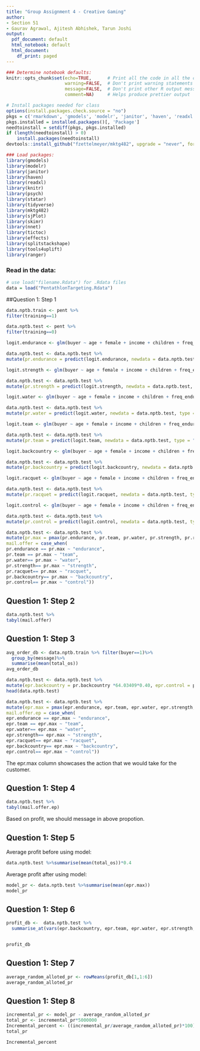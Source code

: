 ```yaml
---
title: "Group Assignment 4 - Creative Gaming"
author:
- Section 51
- Gaurav Agrawal, Ajitesh Abhishek, Tarun Joshi
output:
  pdf_document: default
  html_notebook: default
  html_document:
    df_print: paged
---
```


```r
### Determine notebook defaults:
knitr::opts_chunk$set(echo=TRUE,      # Print all the code in all the chunks
                      warning=FALSE,  # Don't print warning statements
                      message=FALSE,  # Don't print other R output messages
                      comment=NA)     # Helps produce prettier output
```

```r
# Install packages needed for class
options(install.packages.check.source = "no")
pkgs = c('rmarkdown', 'gmodels', 'modelr', 'janitor', 'haven', 'readxl', 'knitr', 'psych', 'statar', 'tidyverse', 'devtools', 'lfe', 'Matrix')
pkgs.installed = installed.packages()[, 'Package']
needtoinstall = setdiff(pkgs, pkgs.installed)
if (length(needtoinstall) > 0)
    install.packages(needtoinstall)
devtools::install_github("fzettelmeyer/mktg482", upgrade = "never", force = TRUE)

```

```r
### Load packages:
library(gmodels)
library(modelr)
library(janitor)
library(haven)
library(readxl)
library(knitr)
library(psych)
library(statar)
library(tidyverse)
library(mktg482)
library(sjPlot)
library(skimr) 
library(nnet)
library(tictoc)
library(effects)
library(splitstackshape)
library(tools4uplift)
library(ranger)
```

### Read in the data:
```r
# use load("filename.Rdata") for .Rdata files
data = load("PentathlonTargeting.Rdata")
```

##Question 1: Step 1
```r
data.nptb.train <- pent %>%
filter(training==1)
```

```r
data.nptb.test <- pent %>%
filter(training==0)
```


```r
logit.endurance <- glm(buyer ~ age + female + income + children + freq_endurance + freq_strength + freq_water + freq_team + freq_backcountry + freq_racquet, family=binomial(logit), data = data.nptb.train %>% filter(message=="endurance")  )

data.nptb.test <- data.nptb.test %>%
mutate(pr.endurance = predict(logit.endurance, newdata = data.nptb.test, type = "response"))
```

```r
logit.strength <- glm(buyer ~ age + female + income + children + freq_endurance + freq_strength + freq_water + freq_team + freq_backcountry + freq_racquet, family=binomial(logit), data = data.nptb.train %>% filter(message=="strength")  )

data.nptb.test <- data.nptb.test %>%
mutate(pr.strength = predict(logit.strength, newdata = data.nptb.test, type = "response"))
```

```r
logit.water <- glm(buyer ~ age + female + income + children + freq_endurance + freq_strength + freq_water + freq_team + freq_backcountry + freq_racquet, family=binomial(logit), data = data.nptb.train %>% filter(message=="water")  )

data.nptb.test <- data.nptb.test %>%
mutate(pr.water = predict(logit.water, newdata = data.nptb.test, type = "response"))
```

```r
logit.team <- glm(buyer ~ age + female + income + children + freq_endurance + freq_strength + freq_water + freq_team + freq_backcountry + freq_racquet, family=binomial(logit), data = data.nptb.train %>% filter(message=="team")  )

data.nptb.test <- data.nptb.test %>%
mutate(pr.team = predict(logit.team, newdata = data.nptb.test, type = "response"))
```

```r
logit.backcountry <- glm(buyer ~ age + female + income + children + freq_endurance + freq_strength + freq_water + freq_team + freq_backcountry + freq_racquet, family=binomial(logit), data = data.nptb.train %>% filter(message=="backcountry")  )

data.nptb.test <- data.nptb.test %>%
mutate(pr.backcountry = predict(logit.backcountry, newdata = data.nptb.test, type = "response"))
```

```r
logit.racquet <- glm(buyer ~ age + female + income + children + freq_endurance + freq_strength + freq_water + freq_team + freq_backcountry + freq_racquet, family=binomial(logit), data = data.nptb.train %>% filter(message=="racquet")  )

data.nptb.test <- data.nptb.test %>%
mutate(pr.racquet = predict(logit.racquet, newdata = data.nptb.test, type = "response"))
```

```r
logit.control <- glm(buyer ~ age + female + income + children + freq_endurance + freq_strength + freq_water + freq_team + freq_backcountry + freq_racquet, family=binomial(logit), data = data.nptb.train %>% filter(message=="control")  )

data.nptb.test <- data.nptb.test %>%
mutate(pr.control = predict(logit.control, newdata = data.nptb.test, type = "response"))
```


```r
data.nptb.test <- data.nptb.test %>%
mutate(pr.max = pmax(pr.endurance, pr.team, pr.water, pr.strength, pr.racquet, pr.backcountry, pr.control),
mail.offer = case_when(
pr.endurance == pr.max ~ "endurance",
pr.team == pr.max ~ "team",
pr.water== pr.max ~ "water",
pr.strength== pr.max ~ "strength", 
pr.racquet== pr.max ~ "racquet",
pr.backcountry== pr.max ~ "backcountry",
pr.control== pr.max ~ "control"))

```

## Question 1: Step 2
```r
data.nptb.test %>%
tabyl(mail.offer)
```

## Question 1: Step 3
```r
avg_order_db <- data.nptb.train %>% filter(buyer==1)%>%
  group_by(message)%>%
  summarise(mean(total_os))
avg_order_db
```



```r
data.nptb.test <- data.nptb.test %>%
mutate(epr.backcountry = pr.backcountry *64.03409*0.40, epr.control = pr.control*49.90060*0.40, epr.endurance = pr.endurance*55.58489*0.40, epr.racquet=pr.racquet*56.40562*0.40, epr.strength = pr.strength*56.70875*0.40, epr.team = pr.team*56.52245*0.40, epr.water = pr.water*61.95734*0.40)
head(data.nptb.test)
```

```r
data.nptb.test <- data.nptb.test %>%
mutate(epr.max = pmax(epr.endurance, epr.team, epr.water, epr.strength, epr.racquet, epr.backcountry, epr.control),
mail.offer.ep = case_when(
epr.endurance == epr.max ~ "endurance",
epr.team == epr.max ~ "team",
epr.water== epr.max ~ "water",
epr.strength== epr.max ~ "strength", 
epr.racquet== epr.max ~ "racquet",
epr.backcountry== epr.max ~ "backcountry",
epr.control== epr.max ~ "control"))
```
The epr.max column showcases the action that we would take for the customer. 

## Question 1: Step 4
```r
data.nptb.test %>%
tabyl(mail.offer.ep)
```
Based on profit, we should message in above propotion. 

## Question 1: Step 5

Average profit before using model:
```r
data.nptb.test %>%summarise(mean(total_os))*0.4

```

Average profit after using model:
```r
model_pr <- data.nptb.test %>%summarise(mean(epr.max))
model_pr
```

## Question 1: Step 6

```r
profit_db <-  data.nptb.test %>%
  summarise_at(vars(epr.backcountry, epr.team, epr.water, epr.strength, epr.endurance, epr.racquet, epr.control), funs(mean))


profit_db
```

## Question 1: Step 7
```r
average_random_alloted_pr <- rowMeans(profit_db[1,1:6]) 
average_random_alloted_pr
```

## Question 1: Step 8
```r
incremental_pr <- model_pr - average_random_alloted_pr
total_pr <- incremental_pr*5000000
Incremental_percent <- ((incremental_pr/average_random_alloted_pr)*100)
total_pr
```

```r
Incremental_percent
```

```r

```